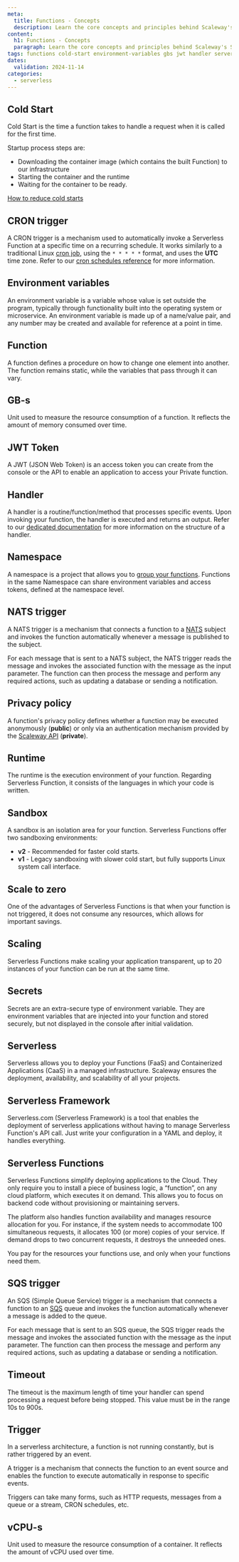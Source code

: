```yaml
---
meta:
  title: Functions - Concepts
  description: Learn the core concepts and principles behind Scaleway's Serverless Functions.
content:
  h1: Functions - Concepts
  paragraph: Learn the core concepts and principles behind Scaleway's Serverless Functions.
tags: functions cold-start environment-variables gbs jwt handler serverless concept definition
dates:
  validation: 2024-11-14
categories:
  - serverless
---
```


## Cold Start

Cold Start is the time a function takes to handle a request when it is called for the first time.

Startup process steps are:
* Downloading the container image (which contains the built Function) to our infrastructure
* Starting the container and the runtime
* Waiting for the container to be ready.

[How to reduce cold starts](/faq/serverless-functions/#how-to-reduce-cold-start-of-serverless-functions)

## CRON trigger

A CRON trigger is a mechanism used to automatically invoke a Serverless Function at a specific time on a recurring schedule. It works similarly to a traditional Linux [cron job](https://en.wikipedia.org/wiki/Cron), using the `* * * * *` format, and uses the **UTC** time zone.  Refer to our [cron schedules reference](/serverless/functions/reference-content/cron-schedules/) for more information.

## Environment variables

An environment variable is a variable whose value is set outside the program, typically through functionality built into the operating system or microservice. An environment variable is made up of a name/value pair, and any number may be created and available for reference at a point in time.

## Function

A function defines a procedure on how to change one element into another. The function remains static, while the variables that pass through it can vary.

## GB-s

Unit used to measure the resource consumption of a function. It reflects the amount of memory consumed over time.

## JWT Token

A JWT (JSON Web Token) is an access token you can create from the console or the API to enable an application to access your Private function.

## Handler

A handler is a routine/function/method that processes specific events. Upon invoking your function, the handler is executed and returns an output. Refer to our [dedicated documentation](/serverless/functions/reference-content/functions-handlers/) for more information on the structure of a handler.

## Namespace

A namespace is a project that allows you to [group your functions](/serverless/functions/how-to/create-a-functions-namespace/). Functions in the same Namespace can share environment variables and access tokens, defined at the namespace level.

## NATS trigger

A NATS trigger is a mechanism that connects a function to a [NATS](/serverless/messaging/concepts/#nats) subject and invokes the function automatically whenever a message is published to the subject.

For each message that is sent to a NATS subject, the NATS trigger reads the message and invokes the associated function with the message as the input parameter.
The function can then process the message and perform any required actions, such as updating a database or sending a notification.

## Privacy policy

A function's privacy policy defines whether a function may be executed anonymously (**public**) or only via an authentication mechanism provided by the [Scaleway API](https://www.scaleway.com/en/developers/api/serverless-functions/#authentication) (**private**).

## Runtime

The runtime is the execution environment of your function. Regarding Serverless Function, it consists of the languages in which your code is written.

## Sandbox

A sandbox is an isolation area for your function. Serverless Functions offer two sandboxing environments:
- **v2** - Recommended for faster cold starts.
- **v1** - Legacy sandboxing with slower cold start, but fully supports Linux system call interface.

## Scale to zero

One of the advantages of Serverless Functions is that when your function is not triggered, it does not consume any resources, which allows for important savings.

## Scaling

Serverless Functions make scaling your application transparent, up to 20 instances of your function can be run at the same time.

## Secrets

Secrets are an extra-secure type of environment variable. They are environment variables that are injected into your function and stored securely, but not displayed in the console after initial validation.

## Serverless

Serverless allows you to deploy your Functions (FaaS) and Containerized Applications (CaaS) in a managed infrastructure. Scaleway ensures the deployment, availability, and scalability of all your projects.

## Serverless Framework

Serverless.com (Serverless Framework) is a tool that enables the deployment of serverless applications without having to manage Serverless Function's API call. Just write your configuration in a YAML and deploy, it handles everything.

## Serverless Functions

Serverless Functions simplify deploying applications to the Cloud. They only require you to install a piece of business logic, a “function”, on any cloud platform, which executes it on demand. This allows you to focus on backend code without provisioning or maintaining servers.

The platform also handles function availability and manages resource allocation for you. For instance, if the system needs to accommodate 100 simultaneous requests, it allocates 100 (or more) copies of your service. If demand drops to two concurrent requests, it destroys the unneeded ones.

You pay for the resources your functions use, and only when your functions need them.

## SQS trigger

An SQS (Simple Queue Service) trigger is a mechanism that connects a function to an [SQS](/serverless/messaging/concepts/#sqs) queue and invokes the function automatically whenever a message is added to the queue.

For each message that is sent to an SQS queue, the SQS trigger reads the message and invokes the associated function with the message as the input parameter.
The function can then process the message and perform any required actions, such as updating a database or sending a notification.

## Timeout

The timeout is the maximum length of time your handler can spend processing a request before being stopped. This value must be in the range 10s to 900s.

## Trigger

In a serverless architecture, a function is not running constantly, but is rather triggered by an event.

A trigger is a mechanism that connects the function to an event source and enables the function to execute automatically in response to specific events.

Triggers can take many forms, such as HTTP requests, messages from a queue or a stream, CRON schedules, etc.

## vCPU-s

Unit used to measure the resource consumption of a container. It reflects the amount of vCPU used over time.